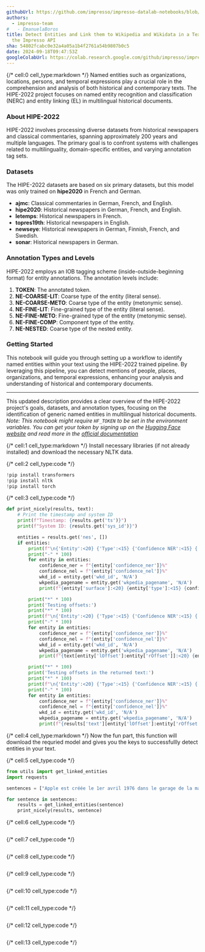 ```yaml
---
githubUrl: https://github.com/impresso/impresso-datalab-notebooks/blob/main/2-entity/generic-entity-api.ipynb
authors:
  - impresso-team
#   - EmanuelaBoros
title: Detect Entities and Link them to Wikipedia and Wikidata in a Text through
  the Impresso API
sha: 54802fcabc0e32a4a05a1b4f2761a54b9807b0c5
date: 2024-09-18T09:47:53Z
googleColabUrl: https://colab.research.google.com/github/impresso/impresso-datalab-notebooks/blob/main/2-entity/generic-entity-api.ipynb
---
```


{/* cell:0 cell_type:markdown */}
Named entities such as organizations, locations, persons, and temporal expressions play a crucial role in the comprehension and analysis of both historical and contemporary texts. The HIPE-2022 project focuses on named entity recognition and classification (NERC) and entity linking (EL) in multilingual historical documents.

### About HIPE-2022

HIPE-2022 involves processing diverse datasets from historical newspapers and classical commentaries, spanning approximately 200 years and multiple languages. The primary goal is to confront systems with challenges related to multilinguality, domain-specific entities, and varying annotation tag sets.

### Datasets

The HIPE-2022 datasets are based on six primary datasets, but this model was only trained on **hipe2020** in French and German.

- **ajmc**: Classical commentaries in German, French, and English.
- **hipe2020**: Historical newspapers in German, French, and English.
- **letemps**: Historical newspapers in French.
- **topres19th**: Historical newspapers in English.
- **newseye**: Historical newspapers in German, Finnish, French, and Swedish.
- **sonar**: Historical newspapers in German.

### Annotation Types and Levels

HIPE-2022 employs an IOB tagging scheme (inside-outside-beginning format) for entity annotations. The annotation levels include:

1. **TOKEN**: The annotated token.
2. **NE-COARSE-LIT**: Coarse type of the entity (literal sense).
3. **NE-COARSE-METO**: Coarse type of the entity (metonymic sense).
4. **NE-FINE-LIT**: Fine-grained type of the entity (literal sense).
5. **NE-FINE-METO**: Fine-grained type of the entity (metonymic sense).
6. **NE-FINE-COMP**: Component type of the entity.
7. **NE-NESTED**: Coarse type of the nested entity.

### Getting Started

This notebook will guide you through setting up a workflow to identify named entities within your text using the HIPE-2022 trained pipeline. By leveraging this pipeline, you can detect mentions of people, places, organizations, and temporal expressions, enhancing your analysis and understanding of historical and contemporary documents.

---

This updated description provides a clear overview of the HIPE-2022 project's goals, datasets, and annotation types, focusing on the identification of generic named entities in multilingual historical documents.
*Note: This notebook *might* require `HF_TOKEN` to be set in the environment variables. You can get your token by signing up on the [Hugging Face website](https://huggingface.co/join) and read more in the [official documentation](https://huggingface.co/docs/huggingface_hub/v0.20.2/en/quick-start#environment-variable)*

{/* cell:1 cell_type:markdown */}
Install necessary libraries (if not already installed) and
download the necessary NLTK data.

{/* cell:2 cell_type:code */}

```python
!pip install transformers
!pip install nltk
!pip install torch
```

{/* cell:3 cell_type:code */}

```python
def print_nicely(results, text):
    # Print the timestamp and system ID
    print(f"Timestamp: {results.get('ts')}")
    print(f"System ID: {results.get('sys_id')}")

    entities = results.get('nes', [])
    if entities:
        print(f"\n{'Entity':<20} {'Type':<15} {'Confidence NER':<15} {'Confidence NEL':<15} {'Start':<5} {'End':<5} {'Wikidata ID':<10} {'Wikipedia Page':<20}")
        print("-" * 100)
        for entity in entities:
            confidence_ner = f"{entity['confidence_ner']}%"
            confidence_nel = f"{entity['confidence_nel']}%"
            wkd_id = entity.get('wkd_id', 'N/A')
            wkpedia_pagename = entity.get('wkpedia_pagename', 'N/A')
            print(f"{entity['surface']:<20} {entity['type']:<15} {confidence_ner:<15} {confidence_nel:<15} {entity['lOffset']:<5} {entity['rOffset']:<5} {wkd_id:<10} {wkpedia_pagename:<20}")

        print("*" * 100)
        print('Testing offsets:')
        print("*" * 100)
        print(f"\n{'Entity':<20} {'Type':<15} {'Confidence NER':<15} {'Confidence NEL':<15} {'Start':<5} {'End':<5} {'Wikidata ID':<10} {'Wikipedia Page':<20}")
        print("-" * 100)
        for entity in entities:
            confidence_ner = f"{entity['confidence_ner']}%"
            confidence_nel = f"{entity['confidence_nel']}%"
            wkd_id = entity.get('wkd_id', 'N/A')
            wkpedia_pagename = entity.get('wkpedia_pagename', 'N/A')
            print(f"{text[entity['lOffset']:entity['rOffset']]:<20} {entity['type']:<15} {confidence_ner:<15} {confidence_nel:<15} {entity['lOffset']:<5} {entity['rOffset']:<5} {wkd_id:<10} {wkpedia_pagename:<20}")

        print("*" * 100)
        print('Testing offsets in the returned text:')
        print("*" * 100)
        print(f"\n{'Entity':<20} {'Type':<15} {'Confidence NER':<15} {'Confidence NEL':<15} {'Start':<5} {'End':<5} {'Wikidata ID':<10} {'Wikipedia Page':<20}")
        print("-" * 100)
        for entity in entities:
            confidence_ner = f"{entity['confidence_ner']}%"
            confidence_nel = f"{entity['confidence_nel']}%"
            wkd_id = entity.get('wkd_id', 'N/A')
            wkpedia_pagename = entity.get('wkpedia_pagename', 'N/A')
            print(f"{results['text'][entity['lOffset']:entity['rOffset']]:<20} {entity['type']:<15} {confidence_ner:<15} {confidence_nel:<15} {entity['lOffset']:<5} {entity['rOffset']:<5} {wkd_id:<10} {wkpedia_pagename:<20}")


```

{/* cell:4 cell_type:markdown */}
Now the fun part, this function will download the requried model and gives you the keys to successfullly detect entities in your text.

{/* cell:5 cell_type:code */}

```python
from utils import get_linked_entities
import requests

sentences = ["Apple est créée le 1er avril 1976 dans le garage de la maison d'enfance de Steve Jobs à Los Altos en Californie par Steve Jobs, Steve Wozniak et Ronald Wayne, puis constituée sous forme de société le 3 janvier 1977 à l'origine sous le nom d'Apple Computer, mais pour ses 30 ans et pour refléter la diversification de ses produits, le mot « computer » est retiré le 9 janvier 2015."]

for sentence in sentences:
    results = get_linked_entities(sentence)
    print_nicely(results, sentence)

```

{/* cell:6 cell_type:code */}

```python

```

{/* cell:7 cell_type:code */}

```python

```

{/* cell:8 cell_type:code */}

```python

```

{/* cell:9 cell_type:code */}

```python

```

{/* cell:10 cell_type:code */}

```python

```

{/* cell:11 cell_type:code */}

```python

```

{/* cell:12 cell_type:code */}

```python

```

{/* cell:13 cell_type:code */}

```python

```
